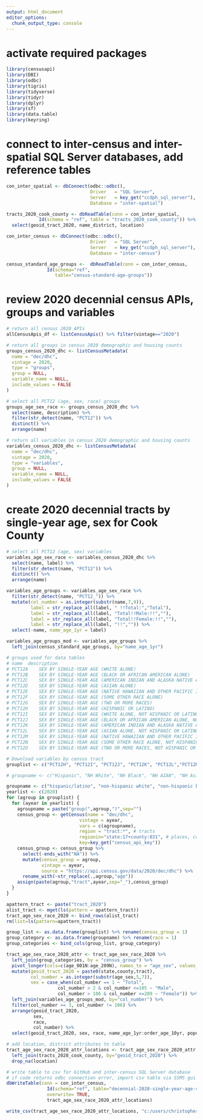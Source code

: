 ```yaml
---
output: html_document
editor_options: 
  chunk_output_type: console
---
```


# activate required packages
```r
library(censusapi)
library(DBI)
library(odbc)
library(tigris) 
library(tidyverse)
library(tidyr)
library(dplyr) 
library(sf)
library(data.table)
library(keyring)
```

# connect to inter-census and inter-spatial SQL Server databases, add reference tables
```r
con_inter_spatial <- dbConnect(odbc::odbc(),
                               Driver   = "SQL Server",
                               Server   = key_get("ccdph_sql_server"),
                               Database = "inter-spatial")

tracts_2020_cook_county <- dbReadTable(conn = con_inter_spatial,
            Id(schema = "ref", table = "tracts_2020_cook_county")) %>%
  select(geoid_tract_2020, name_district, location)

con_inter_census <- dbConnect(odbc::odbc(),
                               Driver   = "SQL Server",
                               Server   = key_get("ccdph_sql_server"),
                               Database = "inter-census")

census_standard_age_groups <-  dbReadTable(conn = con_inter_census, 
               Id(schema="ref", 
                  table="census-standard-age-groups"))

```

# review 2020 decennial census APIs, groups and variables
```r
# return all census 2020 APIs
allCensusApis_df <- listCensusApis() %>% filter(vintage=="2020")

# return all groups in census 2020 demographic and housing counts
groups_census_2020_dhc <- listCensusMetadata(
  name = "dec/dhc",
  vintage = 2020,
  type = "groups",
  group = NULL,
  variable_name = NULL,
  include_values = FALSE
)

# select all PCT12 (age, sex, race) groups
groups_age_sex_race <- groups_census_2020_dhc %>%
  select(name, description) %>%
  filter(str_detect(name, "PCT12")) %>%
  distinct() %>%
  arrange(name)

# return all variables in census 2020 demographic and housing counts
variables_census_2020_dhc <- listCensusMetadata(
  name = "dec/dhc",
  vintage = 2020,
  type = "variables",
  group = NULL,
  variable_name = NULL,
  include_values = FALSE
)

```

# create 2020 decennial tracts by single-year age, sex for Cook County
```r
# select all PCT12 (age, sex) variables
variables_age_sex_race <- variables_census_2020_dhc %>%
  select(name, label) %>%
  filter(str_detect(name, "PCT12")) %>%
  distinct() %>%
  arrange(name)

variables_age_groups <- variables_age_sex_race %>%
  filter(str_detect(name, "PCT12_")) %>%
  mutate(col_number = as.integer(substr(name,7,9)),
         label = str_replace_all(label, " !!Total:","Total"),
         label = str_replace_all(label, "Total!!Male:!!",""),
         label = str_replace_all(label, "Total!!Female:!!",""),
         label = str_replace_all(label, "!!","")) %>%
  select(-name, name_age_1yr = label)

variables_age_groups_mod <- variables_age_groups %>% 
  left_join(census_standard_age_groups, by="name_age_1yr")

# groups used for data tables
# name	description
# PCT12A	SEX BY SINGLE-YEAR AGE (WHITE ALONE)
# PCT12B	SEX BY SINGLE-YEAR AGE (BLACK OR AFRICAN AMERICAN ALONE)
# PCT12C	SEX BY SINGLE-YEAR AGE (AMERICAN INDIAN AND ALASKA NATIVE ALONE)
# PCT12D	SEX BY SINGLE-YEAR AGE (ASIAN ALONE)
# PCT12E	SEX BY SINGLE-YEAR AGE (NATIVE HAWAIIAN AND OTHER PACIFIC ISLANDER ALONE)
# PCT12F	SEX BY SINGLE-YEAR AGE (SOME OTHER RACE ALONE)
# PCT12G	SEX BY SINGLE-YEAR AGE (TWO OR MORE RACES)
# PCT12H	SEX BY SINGLE-YEAR AGE (HISPANIC OR LATINO)
# PCT12I	SEX BY SINGLE-YEAR AGE (WHITE ALONE, NOT HISPANIC OR LATINO)
# PCT12J	SEX BY SINGLE-YEAR AGE (BLACK OR AFRICAN AMERICAN ALONE, NOT HISPANIC OR LATINO)
# PCT12K	SEX BY SINGLE-YEAR AGE (AMERICAN INDIAN AND ALASKA NATIVE ALONE, NOT HISPANIC OR LATINO)
# PCT12L	SEX BY SINGLE-YEAR AGE (ASIAN ALONE, NOT HISPANIC OR LATINO)
# PCT12M	SEX BY SINGLE-YEAR AGE (NATIVE HAWAIIAN AND OTHER PACIFIC ISLANDER ALONE, NOT HISPANIC OR LATINO)
# PCT12N	SEX BY SINGLE-YEAR AGE (SOME OTHER RACE ALONE, NOT HISPANIC OR LATINO)
# PCT12O	SEX BY SINGLE-YEAR AGE (TWO OR MORE RACES, NOT HISPANIC OR LATINO)

# Download variables by census tract
grouplist <- c("PCT12H", "PCT12I", "PCT12J", "PCT12K", "PCT12L","PCT12M","PCT12N","PCT12O")

# groupname <- c("Hispanic", "NH White", "NH Black", "NH AIAN", "NH Asian","NH NHPI","NH Other","NH Multiracial")

groupname <- c("hispanic/latino", "non-hispanic white", "non-hispanic black", "non-hispanic american indian and alaska native", "non-hispanic asian","non-hispanic native hawaiian and other pacific islander","non-hispanic some other","non-hispanic multiracial")
yearlist <- c(2020)
for (agroup in grouplist) {
  for (ayear in yearlist) {
    agroupname = paste("group(",agroup,")",sep="")
    census_group <- getCensus(name = "dec/dhc",
                           vintage = ayear,
                           vars = c(agroupname),
                           region = "tract:*", # tracts
                           regionin="state:17+county:031", # places, counties, not msas
                           key=key_get("census_api_key"))
    census_group <- census_group %>% 
      select(-ends_with("NA")) %>%
      mutate(census_group = agroup,
             vintage = ayear,
             source = "https://api.census.gov/data/2020/dec/dhc") %>%
      rename_with(~str_replace(.,agroup,"age"))
    assign(paste(agroup,"tract",ayear,sep="_"),census_group)
  }
}

apattern_tract <- paste("tract_2020")
alist_tract <- mget(ls(pattern = apattern_tract))
tract_age_sex_race_2020 <- bind_rows(alist_tract)
rm(list=ls(pattern=apattern_tract))

group_list <- as.data.frame(grouplist) %>% rename(census_group = 1)
group_category <- as.data.frame(groupname) %>% rename(race = 1)
group_categories <- bind_cols(group_list, group_category)

tract_age_sex_race_2020_attr <- tract_age_sex_race_2020 %>%
  left_join(group_categories, by = "census_group") %>%
  pivot_longer(cols=c(age_001N:age_209N), names_to = "age_sex", values_to = "population") %>%
  mutate(geoid_tract_2020 = paste0(state,county,tract),
         col_number = as.integer(substr(age_sex,5,7)),
         sex = case_when(col_number == 1 ~ "Total",
                   col_number > 2 & col_number <=105 ~ "Male",
                   col_number > 106 & col_number <=209 ~ "Female")) %>%
  left_join(variables_age_groups_mod, by="col_number") %>%
  filter(col_number >= 3, col_number != 106) %>%
  arrange(geoid_tract_2020,
          sex,
          race,
          col_number) %>%
  select(geoid_tract_2020, sex, race, name_age_1yr:order_age_10yr, population, vintage, source)

# add location, district attributes to table
tract_age_sex_race_2020_attr_locations <- tract_age_sex_race_2020_attr %>% 
  left_join(tracts_2020_cook_county, by="geoid_tract_2020") %>%
  drop_na(location)

# write table to csv for GitHub and inter-census SQL Server database
# if code returns odbc connection error, import csv table via SSMS gui
dbWriteTable(conn = con_inter_census, 
               Id(schema="ref", table="decennial-2020-single-year-age-sex-race-by-tract"), 
               overwrite= TRUE,
               tract_age_sex_race_2020_attr_locations)

write_csv(tract_age_sex_race_2020_attr_locations, "c:/users/christopher.smith/onedrive - cook county health/git_repos/justenvirons/ccdph-data-sets/2020/decennial-2020-single-year-age-sex-race-ethnicity-by-tract.csv")

```

